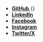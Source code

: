 
<style>{`a {color: inherit;}`}</style>

- [<FontAwesomeIcon icon={faGithub} /> **GitHub** ](https://github.com/saiarvindb){}
- [<FontAwesomeIcon icon={faLinkedin} /> **LinkedIn**](https://linkedin.com/in/saiarvindb)
- [<FontAwesomeIcon icon={faFacebook} /> **Facebook** ](https://facebook.com/saiarvind.budaraju)
- [<FontAwesomeIcon icon={faInstagram} /> **Instagram** ](https://instagram.com/saiarvind.budaraju)
- [<FontAwesomeIcon icon={faXTwitter} /> **Twitter/X**](https://x.com/@saiarvindb)
